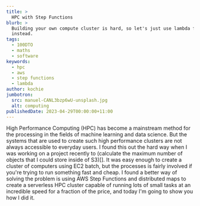 ```yaml
---
title: >
  HPC with Step Functions
blurb: >
  Building your own compute cluster is hard, so let's just use lambda functions
  instead.
tags:
  - 100DTO
  - maths
  - software
keywords:
  - hpc
  - aws
  - step functions
  - lambda
author: kochie
jumbotron:
  src: manuel-CANL3bzp6wU-unsplash.jpg
  alt: computing
publishedDate: 2023-04-29T00:00:00+11:00
---
```


High Performance Computing (HPC) has become a mainstream method for the
processing in the fields of machine learning and data science. But the systems
that are used to create such high performance clusters are not always accessible
to everyday users. I found this out the hard way when I was working on a project
recently to (calculate the maximum number of objects that I could store inside
of S3)[]. It was easy enough to create a cluster of computers using EC2 batch,
but the processes is fairly involved if you're trying to run something fast and
cheap. I found a better way of solving the problem is using AWS Step Functions
and distributed maps to create a serverless HPC cluster capable of running lots
of small tasks at an incredible speed for a fraction of the price, and today I'm
going to show you how I did it.


